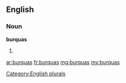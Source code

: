 ==English==

===Noun===
'''burquas'''

# {{plural of|burqua}}

[[Category:English plurals]]

[[ar:burquas]]
[[fr:burquas]]
[[mg:burquas]]
[[my:burquas]]